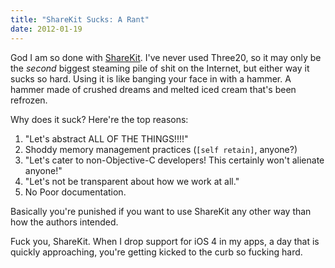 ```yaml
---
title: "ShareKit Sucks: A Rant"
date: 2012-01-19
---
```



God I am so done with [ShareKit](http://getsharekit.com/). I've never used Three20, so it may only be the _second_&nbsp;biggest steaming pile of shit on the Internet, but either way it sucks so hard. Using it is like banging your face in with a hammer. A hammer made of crushed dreams and melted iced cream that's been refrozen.

Why does it suck? Here're the top reasons:

1. "Let's abstract ALL OF THE THINGS!!!!"
2. Shoddy memory management practices (`[self retain]`, anyone?)
3. "Let's cater to non-Objective-C developers! This certainly won't alienate anyone!"
4. "Let's not be transparent about how we work at all."
5. No Poor documentation.

Basically you're punished if you want to use ShareKit any other way than how the authors intended.

Fuck you, ShareKit. When I drop support for iOS 4 in my apps, a day that is quickly approaching, you're getting kicked to the curb so fucking hard.


  